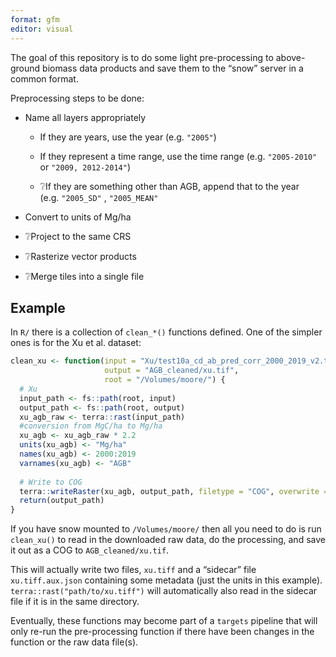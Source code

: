 ```yaml
---
format: gfm
editor: visual
---
```


The goal of this repository is to do some light pre-processing to above-ground biomass data products and save them to the "snow" server in a common format.

Preprocessing steps to be done:

-   Name all layers appropriately

    -   If they are years, use the year (e.g. `"2005"`)

    -   If they represent a time range, use the time range (e.g. `"2005-2010"` or `"2009, 2012-2014"`)

    -   ❔If they are something other than AGB, append that to the year (e.g. `"2005_SD"` , `"2005_MEAN"`

-   Convert to units of Mg/ha

-   ❔Project to the same CRS

-   ❔Rasterize vector products

-   ❔Merge tiles into a single file

## Example

In `R/` there is a collection of `clean_*()` functions defined.
One of the simpler ones is for the Xu et al. dataset:

``` r
clean_xu <- function(input = "Xu/test10a_cd_ab_pred_corr_2000_2019_v2.tif", 
                     output = "AGB_cleaned/xu.tif",
                     root = "/Volumes/moore/") {
  # Xu
  input_path <- fs::path(root, input)
  output_path <- fs::path(root, output)
  xu_agb_raw <- terra::rast(input_path) 
  #conversion from MgC/ha to Mg/ha
  xu_agb <- xu_agb_raw * 2.2 
  units(xu_agb) <- "Mg/ha"
  names(xu_agb) <- 2000:2019
  varnames(xu_agb) <- "AGB"
  
  # Write to COG
  terra::writeRaster(xu_agb, output_path, filetype = "COG", overwrite = TRUE)
  return(output_path)
}
```

If you have snow mounted to `/Volumes/moore/` then all you need to do is run `clean_xu()` to read in the downloaded raw data, do the processing, and save it out as a COG to `AGB_cleaned/xu.tif`.

::: callout-note
This will actually write two files, `xu.tiff` and a "sidecar" file `xu.tiff.aux.json` containing some metadata (just the units in this example).
`terra::rast("path/to/xu.tiff")` will automatically also read in the sidecar file if it is in the same directory.
:::

Eventually, these functions may become part of a `targets` pipeline that will only re-run the pre-processing function if there have been changes in the function or the raw data file(s).

